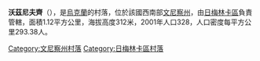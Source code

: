 {{coord|48|54|7|N|28|12|46|E|scale:30000|display=title}}

'''沃茲尼夫齊'''（{{lang-uk|Вознівці}}），是[[烏克蘭|烏克蘭]]的村落，位於該國西南部[[文尼察州|文尼察州]]，由[[日梅林卡區|日梅林卡區]]負責管轄，面積1.12平方公里，海拔高度312米，2001年人口328，人口密度每平方公里293.38人。

[[Category:文尼察州村落|Category:文尼察州村落]]
[[Category:日梅林卡區村落|Category:日梅林卡區村落]]


{{Vinnytsia-geo-stub}}